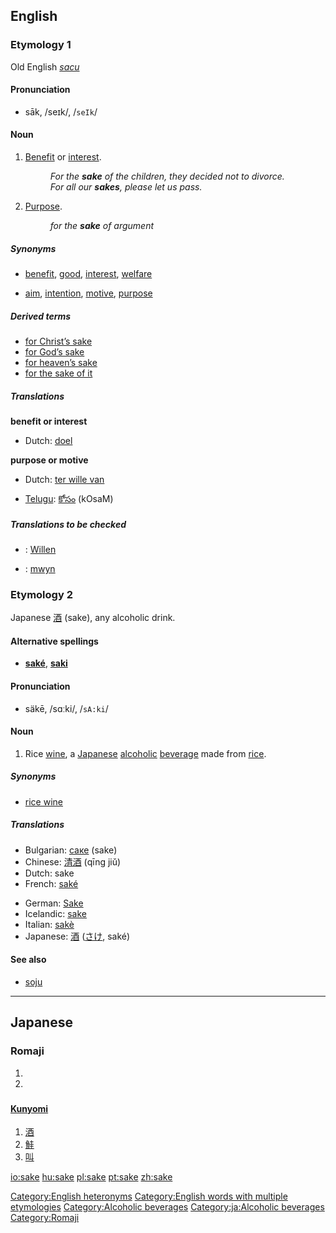 {{see|Sake}}
==English==

{{rank|wouldn't|success|instance|906|sake|justice|offer|promise}}

===Etymology 1===
Old English ''[[sacu]]''

====Pronunciation====
*sāk, /seɪk/, /<tt>seIk</tt>/

====Noun====
{{en-noun|sake|sakes}}

# [[benefit|Benefit]] or [[interest]].
#: ''For the '''sake''' of the children, they decided not to divorce.''
#: ''For all our '''sakes''', please let us pass.''
# [[purpose|Purpose]].
#: ''for the '''sake''' of argument''

=====Synonyms=====
*{{italbrac-colon|benefit}} [[benefit]], [[good]], [[interest]], [[welfare]]
*{{italbrac-colon|purpose}} [[aim]], [[intention]], [[motive]], [[purpose]]

=====Derived terms=====
*[[for Christ's sake|for Christ’s sake]]
*[[for God's sake|for God’s sake]]
*[[for heaven's sake|for heaven’s sake]]
*[[for the sake of it]]

=====Translations=====
'''benefit or interest'''
{{top}}
*Dutch: [[doel]] {{n}}
{{mid}}
{{bottom}}

'''purpose or motive'''
{{top}}
*Dutch: [[ter wille van]]
{{mid}}
*[[Telugu]]: [[కోసం]] (kOsaM)
{{bottom}}

=====Translations to be checked=====
<!--Remove this section once all of the translations below have been moved into the tables above.-->
{{checktrans}}

*{{ttbc|German}}: [[Willen]] {{m}} 
*{{ttbc|Welsh}}: [[mwyn]]

===Etymology 2===
Japanese [[酒]] (sake), any alcoholic drink.

====Alternative spellings====
*'''[[saké]]''', '''[[saki]]'''

====Pronunciation====
*säkē, /sɑːki/, /<tt>sA:ki</tt>/

====Noun====
{{en-noun|sake|sakes}}
{{wikipedia}}

# {{italbrac|countable and uncountable}} Rice [[wine]], a [[Japanese]] [[alcoholic]] [[beverage]] made from [[rice]].

=====Synonyms=====
*[[rice wine]]

=====Translations=====
{{top}}
*Bulgarian: [[саке]] (sake)  {{n}}
*Chinese: [[清酒]] (qīng jiǔ)
*Dutch: sake {{m}}
*French: [[saké]] {{m}}
{{mid}}
*German: [[Sake]] {{m}}
*Icelandic: [[sake]]
*Italian: [[sakè]] {{m}}
*Japanese: [[酒]] ([[さけ]], saké)
{{bottom}}

====See also====
*[[soju]]

[[Category:English heteronyms]]
[[Category:English words with multiple etymologies]]
[[Category:Alcoholic beverages]]

----

==Japanese==

===Romaji===
{{romaji|さけ}}
# {{japdef|酒|sake, [[alcohol]]-based [[beverage]]}}
# {{japdef|鮭|salmon}}

==={{Kanji reading}}===
====[[Kunyomi]]====
# [[酒]]
# [[鮭]]
# [[叫]]

[[Category:ja:Alcoholic beverages]]
[[Category:Romaji]]

[[io:sake]]
[[hu:sake]]
[[pl:sake]]
[[pt:sake]]
[[zh:sake]]